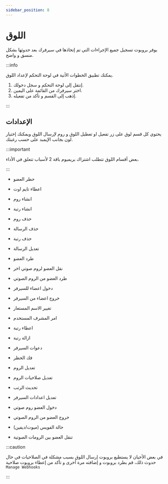 ```yaml
---
sidebar_position: 8
---
```


# اللوق

يوفر بروبوت تسجيل جميع الإجراءات التي تم إتخاذها في سيرفرك بعد حدوثها بشكل منسق و واضح.

:::info

يمكنك تطبيق الخطوات الأتية في لوحة التحكم لإعداد اللوق. 

1. إنتقل إلى لوحة التحكم و سجل دخولك. 
2. اختر سيرفرك من القائمة على اليمين.
3. إذهب إلى القسم و تأكد من تفعيله.

:::

## الإعدادات 

يحتوي كل قسم لوق على زر تفعيل او تعطيل اللوق و روم لإرسال اللوق ويمكنك إختيار لون بجانب الإيمبد على حسب رغبتك.

:::important 

بعض أقسام اللوق تتطلب اشتراك بريميوم باقة 2 لأسباب تتعلق في الأداء.

:::

- حظر العضو



- اعطاء تايم اوت



- انشاء روم



- انشاء رتبة



- حذف روم



- حذف الرسالة



- حذف رتبة



- تعديل الرسالة



- طرد العضو



- نقل العضو لروم صوتي اخر



- طرد العضو من الروم الصوتي 



- دخول اعضاء للسيرفر



- خروج اعضاء من السيرفر



- تغيير الاسم المستعار



- امر المشرف المستخدم



- اعطاء رتبة



- ازالة رتبة



- دعوات السيرفر



- فك الحظر



- تعديل الروم



- تعديل صلاحيات الروم



- تحديث الرتب



- تعديل اعدادات السيرفر



- دخول العضو روم صوتي



- خروج العضو من الروم الصوتي



- حالة الفويس (ميوت/ديفين)



- تنقل العضو بين الرومات الصوتية

 




:::caution

في بعض الأحيان لا يستطيع بروبوت إرسال اللوق بسبب مشكلة في الصلاحيات في حال حدوث ذلك، قم بطرد بروبوت و إضافته مرة أخرى و تأكد من إعطاء بروبوت صلاحية `Manage Webhooks`

:::
